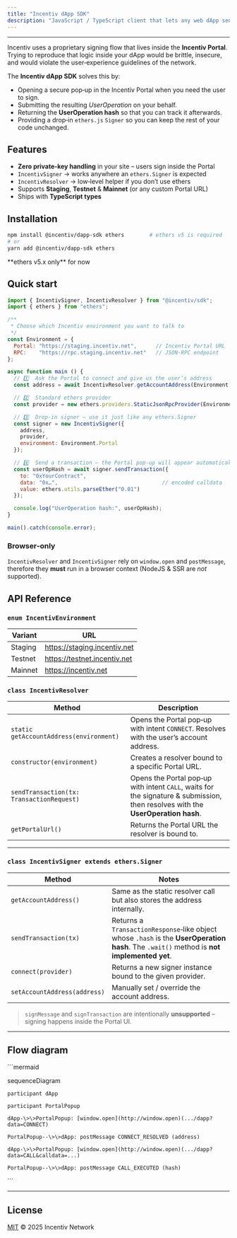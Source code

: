 ```yaml
---
title: "Incentiv dApp SDK"
description: "JavaScript / TypeScript client that lets any web dApp send transactions through the Incentiv Portal."
---
```


---

Incentiv uses a proprietary signing flow that lives inside the **Incentiv Portal**. Trying to reproduce that logic inside your dApp would be brittle, insecure, and would violate the user‑experience guidelines of the network.

The **Incentiv dApp SDK** solves this by:

- Opening a secure pop‑up in the Incentiv Portal when you need the user to sign.
- Submitting the resulting _UserOperation_ on your behalf.
- Returning the **UserOperation hash** so that you can track it afterwards.
- Providing a drop‑in `ethers.js` `Signer` so you can keep the rest of your code unchanged.

## **Features**

- **Zero private‑key handling** in your site – users sign inside the Portal
- `IncentivSigner` → works anywhere an `ethers.Signer` is expected
- `IncentivResolver` → low‑level helper if you don’t use ethers
- Supports **Staging**, **Testnet** & **Mainnet** (or any custom Portal URL)
- Ships with **TypeScript types**

## **Installation**

```bash
npm install @incentiv/dapp-sdk ethers        # ethers v5 is required
# or
yarn add @incentiv/dapp-sdk ethers
```

<Info>
  **ethers v5.x only** for now
</Info>

## **Quick start**

```javascript
import { IncentivSigner, IncentivResolver } from "@incentiv/sdk";
import { ethers } from "ethers";

/**
 * Choose which Incentiv environment you want to talk to
 */
const Environment = {
  Portal: "https://staging.incentiv.net",      // Incentiv Portal URL
  RPC:    "https://rpc.staging.incentiv.net"   // JSON‑RPC endpoint
};

async function main () {
  // 1️⃣  Ask the Portal to connect and give us the user’s address
  const address = await IncentivResolver.getAccountAddress(Environment.Portal);

  // 2️⃣  Standard ethers provider
  const provider = new ethers.providers.StaticJsonRpcProvider(Environment.RPC);

  // 3️⃣  Drop‑in signer – use it just like any ethers.Signer
  const signer = new IncentivSigner({
    address,
    provider,
    environment: Environment.Portal
  });

  // 4️⃣  Send a transaction – the Portal pop‑up will appear automatically
  const userOpHash = await signer.sendTransaction({
    to: "0xYourContract",
    data: "0x…",                                 // encoded calldata
    value: ethers.utils.parseEther("0.01")
  });

  console.log("UserOperation hash:", userOpHash);
}

main().catch(console.error);
```

### **Browser‑only**

`IncentivResolver` and `IncentivSigner` rely on `window.open` and `postMessage`, therefore they **must** run in a browser context (NodeJS & SSR are _not_ supported).

## **API Reference**

### `enum IncentivEnvironment`

| Variant | URL                          |
| ------- | ---------------------------- |
| Staging | https://staging.incentiv.net |
| Testnet | https://testnet.incentiv.net |
| Mainnet | https://incentiv.net         |

### `class IncentivResolver`

| Method                                    | Description                                                                                                                      |
| ----------------------------------------- | -------------------------------------------------------------------------------------------------------------------------------- |
| `static getAccountAddress(environment)`   | Opens the Portal pop‑up with intent `CONNECT`. Resolves with the user’s account address.                                         |
| `constructor(environment)`                | Creates a resolver bound to a specific Portal URL.                                                                               |
| `sendTransaction(tx: TransactionRequest)` | Opens the Portal pop‑up with intent `CALL`, waits for the signature & submission, then resolves with the **UserOperation hash**. |
| `getPortalUrl()`                          | Returns the Portal URL the resolver is bound to.                                                                                 |

---

### `class IncentivSigner extends ethers.Signer`

| Method                       | Notes                                                                                                                                     |
| ---------------------------- | ----------------------------------------------------------------------------------------------------------------------------------------- |
| `getAccountAddress()`        | Same as the static resolver call but also stores the address internally.                                                                  |
| `sendTransaction(tx)`        | Returns a `TransactionResponse`‑like object whose `.hash` is the **UserOperation hash**. The `.wait()` method is **not implemented yet**. |
| `connect(provider)`          | Returns a new signer instance bound to the given provider.                                                                                |
| `setAccountAddress(address)` | Manually set / override the account address.                                                                                              |

> `signMessage` and `signTransaction` are intentionally **unsupported** – signing happens inside the Portal UI.

---

## Flow diagram

\`\`\`mermaid

sequenceDiagram

    participant dApp

    participant PortalPopup

    dApp-\>\>PortalPopup: [window.open](http://window.open)(.../dapp?data=CONNECT)

    PortalPopup--\>\>dApp: postMessage CONNECT_RESOLVED (address)

    dApp-\>\>PortalPopup: [window.open](http://window.open)(.../dapp?data=CALL&calldata=...)

    PortalPopup--\>\>dApp: postMessage CALL_EXECUTED (hash)

\`\`\`

---

## License

[MIT](LICENSE) © 2025 Incentiv Network